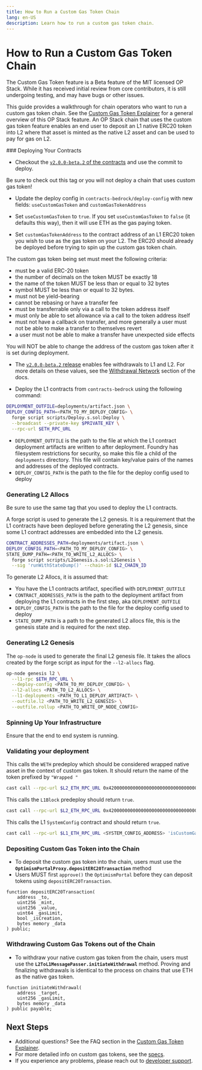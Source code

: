 ```yaml
---
title: How to Run a Custom Gas Token Chain
lang: en-US
description: Learn how to run a custom gas token chain.
---
```



# How to Run a Custom Gas Token Chain

<Callout type="warning">
The Custom Gas Token feature is a Beta feature of the MIT licensed OP Stack. While it has received initial review from core contributors, it is still undergoing testing, and may have bugs or other issues.
</Callout>

This guide provides a walkthrough for chain operators who want to run a custom gas token chain. See the [Custom Gas Token Explainer](/stack/protocol/features/custom-gas-token) for a general overview of this OP Stack feature.
An OP Stack chain that uses the custom gas token feature enables an end user to deposit an L1 native ERC20 token into L2 where that asset is minted as the native L2 asset and can be used to pay for gas on L2.

<Steps>
  ### Deploying Your Contracts

  *   Checkout the [`v2.0.0-beta.2` of the contracts](https://github.com/ethereum-optimism/optimism/tree/op-contracts/v2.0.0-beta.2) and use the commit to deploy.

  <Callout type="error">
    Be sure to check out this tag or you will not deploy a chain that uses custom gas token!
  </Callout>

  *   Update the deploy config in `contracts-bedrock/deploy-config` with new fields: `useCustomGasToken` and `customGasTokenAddress`

  *   Set `useCustomGasToken` to `true`. If you set `useCustomGasToken` to `false` (it defaults this way), then it will use ETH as the gas paying token.

  *   Set `customGasTokenAddress` to the contract address of an L1 ERC20 token you wish to use as the gas token on your L2. The ERC20 should already be deployed before trying to spin up the custom gas token chain.

  The custom gas token being set must meet the following criteria:

  *   must be a valid ERC-20 token
  *   the number of decimals on the token MUST be exactly 18
  *   the name of the token MUST be less than or equal to 32 bytes
  *   symbol MUST be less than or equal to 32 bytes.
  *   must not be yield-bearing
  *   cannot be rebasing or have a transfer fee
  *   must be transferrable only via a call to the token address itself
  *   must only be able to set allowance via a call to the token address itself
  *   must not have a callback on transfer, and more generally a user must not be able to make a transfer to themselves revert
  *   a user must not be able to make a transfer have unexpected side effects

  <Callout type="warning">
    You will NOT be able to change the address of the custom gas token after it is set during deployment.
  </Callout>

  *   The [`v2.0.0-beta.2` release](https://github.com/ethereum-optimism/optimism/tree/op-contracts/v2.0.0-beta.2)
enables fee withdrawals to L1 and L2. For more details on these values, see the [Withdrawal Network](/builders/chain-operators/configuration/rollup.mdx#withdrawal-network) 
section of the docs.

  *   Deploy the L1 contracts from `contracts-bedrock` using the following command:

  ```bash
  DEPLOYMENT_OUTFILE=deployments/artifact.json \
  DEPLOY_CONFIG_PATH=<PATH_TO_MY_DEPLOY_CONFIG> \
    forge script scripts/Deploy.s.sol:Deploy \
    --broadcast --private-key $PRIVATE_KEY \
    --rpc-url $ETH_RPC_URL
  ```

  *   `DEPLOYMENT_OUTFILE` is the path to the file at which the L1 contract deployment artifacts are written to after deployment. Foundry has filesystem restrictions for security, so make this file a child of the `deployments` directory. This file will contain key/value pairs of the names and addresses of the deployed contracts.
  *   `DEPLOY_CONFIG_PATH` is the path to the file for the deploy config used to deploy

  ### Generating L2 Allocs

  <Callout type="info">
    Be sure to use the same tag that you used to deploy the L1 contracts.
  </Callout>

  A forge script is used to generate the L2 genesis. It is a requirement that the L1 contracts have been deployed before generating the L2 genesis, since some L1 contract addresses are embedded into the L2 genesis.

  ```bash
  CONTRACT_ADDRESSES_PATH=deployments/artifact.json \
  DEPLOY_CONFIG_PATH=<PATH_TO_MY_DEPLOY_CONFIG> \
  STATE_DUMP_PATH=<PATH_TO_WRITE_L2_ALLOCS> \
    forge script scripts/L2Genesis.s.sol:L2Genesis \
    --sig 'runWithStateDump()' --chain-id $L2_CHAIN_ID
  ```

  To generate L2 Allocs, it is assumed that:

  *   You have the L1 contracts artifact, specified with `DEPLOYMENT_OUTFILE`
  *   `CONTRACT_ADDRESSES_PATH` is the path to the deployment artifact from deploying the L1 contracts in the first step, aka `DEPLOYMENT_OUTFILE`
  *   `DEPLOY_CONFIG_PATH` is the path to the file for the deploy config used to deploy
  *   `STATE_DUMP_PATH` is a path to the generated L2 allocs file, this is the genesis state and is required for the next step.

  ### Generating L2 Genesis

  The `op-node` is used to generate the final L2 genesis file. It takes the allocs created by the forge script as input for the `--l2-allocs` flag.

  ```bash
  op-node genesis l2 \
    --l1-rpc $ETH_RPC_URL \
    --deploy-config <PATH_TO_MY_DEPLOY_CONFIG> \
    --l2-allocs <PATH_TO_L2_ALLOCS> \
    --l1-deployments <PATH_TO_L1_DEPLOY_ARTIFACT> \
    --outfile.l2 <PATH_TO_WRITE_L2_GENESIS> \
    --outfile.rollup <PATH_TO_WRITE_OP_NODE_CONFIG>
  ```

  ### Spinning Up Your Infrastructure

  Ensure that the end to end system is running.

  ### Validating your deployment

  This calls the `WETH` predeploy which should be considered wrapped native asset in the context of custom gas token. It should return the name of the token prefixed by `"Wrapped "`

  ```bash
  cast call --rpc-url $L2_ETH_RPC_URL 0x4200000000000000000000000000000000000006 'name()(string)'
  ```

  This calls the `L1Block` predeploy should return `true`.

  ```bash
  cast call --rpc-url $L2_ETH_RPC_URL 0x4200000000000000000000000000000000000015 'isCustomGasToken()(bool)
  ```

  This calls the L1 `SystemConfig` contract and should return `true`.

  ```bash
  cast call --rpc-url $L1_ETH_RPC_URL <SYSTEM_CONFIG_ADDRESS> 'isCustomGasToken()(bool)
  ```

  ### Depositing Custom Gas Token into the Chain

  *   To deposit the custom gas token into the chain, users must use the **`OptimismPortalProxy.depositERC20Transaction`** method
  *   Users MUST first `approve()` the `OptimismPortal` before they can deposit tokens using `depositERC20Transaction`.

  ```
  function depositERC20Transaction(
      address _to,
      uint256 _mint,
      uint256 _value,
      uint64 _gasLimit,
      bool _isCreation,
      bytes memory _data
  ) public;
  ```

  ### Withdrawing Custom Gas Tokens out of the Chain

  *   To withdraw your native custom gas token from the chain, users must use the **`L2ToL1MessagePasser.initiateWithdrawal`** method. Proving and finalizing withdrawals is identical to the process on chains that use ETH as the native gas token.

  ```
  function initiateWithdrawal(
      address _target,
      uint256 _gasLimit,
      bytes memory _data
  ) public payable;
  ```
</Steps>

## Next Steps

*   Additional questions? See the FAQ section in the [Custom Gas Token Explainer](/stack/protocol/features/custom-gas-token#faqs).
*   For more detailed info on custom gas tokens, see the [specs](https://specs.optimism.io/protocol/granite/custom-gas-token.html).
*   If you experience any problems, please reach out to [developer support](https://github.com/ethereum-optimism/developers/discussions).
